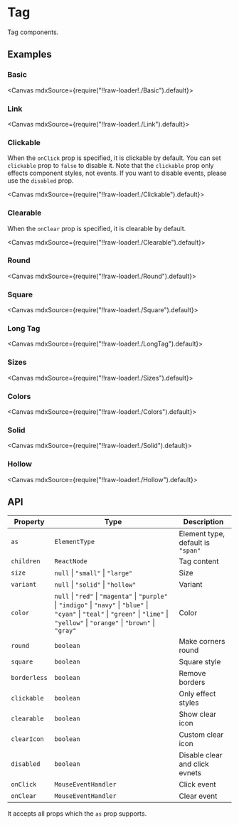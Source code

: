
<Meta title="Views/Tag" />

# Tag

Tag components.

## Examples

### Basic

<Canvas mdxSource={require("!!raw-loader!./Basic").default}>
  <Story id="examples-tag--basic" />
</Canvas>

### Link

<Canvas mdxSource={require("!!raw-loader!./Link").default}>
  <Story id="examples-tag--link" />
</Canvas>

### Clickable

When the `onClick` prop is specified, it is clickable by default. You can set `clickable` prop to `false` to disable it. Note that the `clickable` prop only effects component styles, not events. If you want to disable events, please use the `disabled` prop.

<Canvas mdxSource={require("!!raw-loader!./Clickable").default}>
  <Story id="examples-tag--clickable" />
</Canvas>

### Clearable

When the `onClear` prop is specified, it is clearable by default.

<Canvas mdxSource={require("!!raw-loader!./Clearable").default}>
  <Story id="examples-tag--clearable" />
</Canvas>

### Round

<Canvas mdxSource={require("!!raw-loader!./Round").default}>
  <Story id="examples-tag--round" />
</Canvas>

### Square

<Canvas mdxSource={require("!!raw-loader!./Square").default}>
  <Story id="examples-tag--square" />
</Canvas>

### Long Tag

<Canvas mdxSource={require("!!raw-loader!./LongTag").default}>
  <Story id="examples-tag--long-tag" />
</Canvas>

### Sizes

<Canvas mdxSource={require("!!raw-loader!./Sizes").default}>
  <Story id="examples-tag--sizes" />
</Canvas>

### Colors

<Canvas mdxSource={require("!!raw-loader!./Colors").default}>
  <Story id="examples-tag--colors" />
</Canvas>

### Solid

<Canvas mdxSource={require("!!raw-loader!./Solid").default}>
  <Story id="examples-tag--solid" />
</Canvas>

### Hollow

<Canvas mdxSource={require("!!raw-loader!./Hollow").default}>
  <Story id="examples-tag--hollow" />
</Canvas>

## API

| Property     | Type                                                                                                                                                                                       | Description                       |
| ------------ | ------------------------------------------------------------------------------------------------------------------------------------------------------------------------------------------ | --------------------------------- |
| `as`         | `ElementType`                                                                                                                                                                              | Element type, default is `"span"` |
| `children`   | `ReactNode`                                                                                                                                                                                | Tag content                       |
| `size`       | `null` \| `"small"` \| `"large"`                                                                                                                                                           | Size                              |
| `variant`    | `null` \| `"solid"` \| `"hollow"`                                                                                                                                                          | Variant                           |
| `color`      | `null` \| `"red"` \| `"magenta"` \| `"purple"` \| `"indigo"` \| `"navy"` \| `"blue"` \| `"cyan"` \| `"teal"` \| `"green"` \| `"lime"` \| `"yellow"` \| `"orange"` \| `"brown"` \| `"gray"` | Color                             |
| `round`      | `boolean`                                                                                                                                                                                  | Make corners round                |
| `square`     | `boolean`                                                                                                                                                                                  | Square style                      |
| `borderless` | `boolean`                                                                                                                                                                                  | Remove borders                    |
| `clickable`  | `boolean`                                                                                                                                                                                  | Only effect styles                |
| `clearable`  | `boolean`                                                                                                                                                                                  | Show clear icon                   |
| `clearIcon`  | `boolean`                                                                                                                                                                                  | Custom clear icon                 |
| `disabled`   | `boolean`                                                                                                                                                                                  | Disable clear and click evnets    |
| `onClick`    | `MouseEventHandler`                                                                                                                                                                        | Click event                       |
| `onClear`    | `MouseEventHandler`                                                                                                                                                                        | Clear event                       |

It accepts all props which the `as` prop supports.
